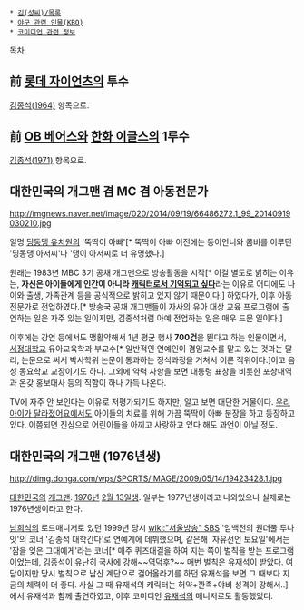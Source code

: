  * [[김(성씨)/목록]]
 * [[야구 관련 인물(KBO)]]
 * [[코미디언 관련 정보]]

[[목차]]
== 前 [[롯데 자이언츠]]의 투수 ==
[[김종석(1964)]] 항목으로.

== 前 [[OB 베어스]]와 [[한화 이글스]]의 1루수 ==
[[김종석(1971)]] 항목으로.

== 대한민국의 개그맨 겸 MC 겸 아동전문가 ==
http://imgnews.naver.net/image/020/2014/09/19/66486272.1_99_20140919030210.jpg

일명 [[딩동댕 유치원]]의 '뚝딱이 아빠'[* 뚝딱이 아빠 이전에는 동이언니와 콤비를 이루던 '딩동댕 아저씨'나 '댕이 아저씨로 더 유명했다.]

원래는 1983년 MBC 3기 공채 개그맨으로 방송활동을 시작[* 이걸 별도로 밝히는 이유는, '''자신은 아이들에게 인간이 아니라 [http://www.ytn.co.kr/_ln/0103_201204061902372317 캐릭터로서 기억되고 싶다]'''라는 이유로 어디에도 나이와 출생, 가족관계 등을 공식적으로 밝히고 있지 않기 때문이다.] 하였다가, 이후 아동전문가로 전업하였다.[* 방송국 공채 개그맨들이 자사의 유아 대상 교육 프로그램에 출연하는 일은 자주 있는 일이지만, 김종석처럼 아예 전업하는 일은 매우 드문 일이다.]

이후에는 강연 등에서도 맹활약해서 1년 평균 행사 '''700건'''을 뛴다고 하는 인물이면서, [[서정대학교]] 유아교육학과 부교수[* 일반적인 연예인이 겸임교수를 맡고 있는 것과는 달리, 논문으로 써서 박사학위 논문이 통과하는 정식과정을 거쳐서 이른 직위이다.]이고 음성 동요학교 교장이기도 하다. 그외에 약력 사항을 보면 대통령 표창을 비롯한 포상내역과 온갖 홍보대사 등의 직함이 하나 가득 나온다. 

TV에 자주 안 보인다는 이유로 저평가되기도 하지만, 알고 보면 대단한 거물이다. [[우리 아이가 달라졌어요]]에서도 아이들의 치료를 위해 가끔 뚝딱이 아빠 분장을 하고 등장하고 있다. 이쯤되면 진심으로 어린이들을 아끼고 사랑하고 있다 해도 과언이 아닐 정도.

== 대한민국의 개그맨 (1976년생) ==
http://dimg.donga.com/wps/SPORTS/IMAGE/2009/05/14/19423428.1.jpg

[[대한민국]]의 [[개그맨]]. [[1976년]] [[2월 13일]]생. 일부는 1977년생이라고 나와있으나 실제로는 1976년생이라고 한다.

[[남희석]]의 로드매니저로 있던 1999년 당시 [[wiki:"서울방송" SBS]] '임백천의 원더풀 투나잇'의 코너 '김종석 대학간다'로 연예계에 데뷔했으며, 같은해 '자유선언 토요일'에서는 '잠을 잊은 그대에게'라는 코너[* 매주 퀴즈대결을 하여 지는 쪽이 벌칙을 받는 프로그램이었는데, 김종석이 유난히 국사에 강해~~[[역덕후]]?~~ 매번 벌칙은 유재석이 받았다. 여담이지만 당시 벌칙으로 남산 계단으로 걸어올라기를 하던 유재석을 보면 그 때보다 지금의 체력이 더 좋다. 사실 그 때 유재석의 캐릭터는 허약+깐족+야비 성격이 강해서..]에서 유재석과 함께 출연하였고, 이후 코미디언 [[유재석]]의 매니저로도 활동했었다. 
